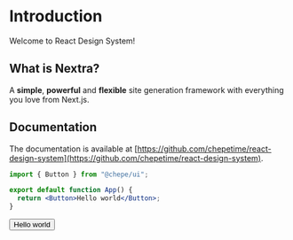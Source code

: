 
# Introduction

Welcome to React Design System!

## What is Nextra?

A **simple**, **powerful** and **flexible** site generation framework with everything you love from Next.js.

## Documentation

The documentation is available at [https://github.com/chepetime/react-design-system](https://github.com/chepetime/react-design-system).

```jsx
import { Button } from "@chepe/ui";

export default function App() {
  return <Button>Hello world</Button>;
}
```

<Button>Hello world</Button>
